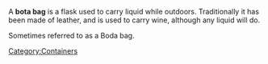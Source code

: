 A '''bota bag''' is a flask used to carry liquid while outdoors. Traditionally it has been made of leather, and is used to carry wine, although any liquid will do.

Sometimes referred to as a Boda bag.

{{food-stub}}
[[Category:Containers]]